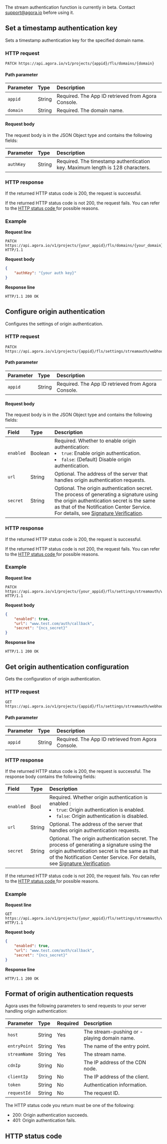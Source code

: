 
The stream authentication function is currently in beta. Contact [support@agora.io](mailto:support@agora.io) before using it.

## Set a timestamp authentication key

Sets a timestamp authentication key for the specified domain name.

### HTTP request

```text
PATCH https://api.agora.io/v1/projects/{appid}/fls/domains/{domain}
```

#### Path parameter

| Parameter | Type | Description |
| :------- | :----- | :----------------------------------- |
| `appid` | String | Required. The App ID retrieved from Agora Console. |
| `domain` | String | Required. The domain name. |

#### Request body

The request body is in the JSON Object type and contains the following fields:

| Parameter | Type | Description |
| :-------- | :----- | :-------------------------------------------- |
| `authKey` | String | Required. The timestamp authentication key. Maximum length is 128 characters. |

### HTTP response

If the returned HTTP status code is 200, the request is successful.

If the returned HTTP status code is not 200, the request fails. You can refer to the [HTTP status code ](#http-code)for possible reasons.

### Example

**Request line**

```shellscript
PATCH https://api.agora.io/v1/projects/{your_appid}/fls/domains/{your_domain} HTTP/1.1
```

**Request body**

```json
{
    "authKey": "{your auth key}"
}
```

**Response line**

```shellscript
HTTP/1.1 200 OK
```

## Configure origin authentication

Configures the settings of origin authentication.

### HTTP request

```text
PATCH https://api.agora.io/v1/projects/{appid}/fls/settings/streamauth/webhook
```

#### Path parameter

| Parameter | Type | Description |
| :------ | :----- | :----------------------------------- |
| `appid` | String | Required. The App ID retrieved from Agora Console. |

#### Request body

The request body is in the JSON Object type and contains the following fields:

| Field | Type | Description |
| :-------- | :----- | :----------------------------------------------------------- |
| `enabled` | Boolean | Required. Whether to enable origin authentication: <li>`true`: Enable origin authentication.</li><li>`false`: (Default) Disable origin authentication.</li> |
| `url` | String | Optional. The address of the server that handles origin authentication requests. |
| `secret` | String | Optional. The origin authentication secret. The process of generating a signature using the origin authentication secret is the same as that of the Notification Center Service. For details, see [Signature Verification](../reference/signature-verification). |

### HTTP response

If the returned HTTP status code is 200, the request is successful.

If the returned HTTP status code is not 200, the request fails. You can refer to the [HTTP status code ](#http-code)for possible reasons.

### Example

**Request line**

```shellscript
PATCH https://api.agora.io/v1/projects/{your_appid}/fls/settings/streamauth/webhook HTTP/1.1
```

**Request body**

```json
{
    "enabled": true,
    "url": "www.test.com/auth/callback",
    "secret": "{ncs_secret}"
}
```

**Response line**

```shellscript
HTTP/1.1 200 OK
```

## Get origin authentication configuration

Gets the configuration of origin authentication.

### HTTP request

```text
GET https://api.agora.io/v1/projects/{appid}/fls/settings/streamauth/webhook
```

#### Path parameter

| Parameter | Type | Description |
| :------ | :----- | :----------------------------------- |
| `appid` | String | Required. The App ID retrieved from Agora Console. |

### HTTP response

If the returned HTTP status code is 200, the request is successful. The response body contains the following fields:

| Field | Type | Description |
| :-------- | :----- | :----------------------------------------------------------- |
| `enabled` | Bool | Required. Whether origin authentication is enabled : <li>`true`: Origin authentication is enabled.</li><li>`false`: Origin authentication is disabled.</li> |
| `url` | String | Optional. The address of the server that handles origin authentication requests. |
| `secret` | String | Optional. The origin authentication secret. The process of generating a signature using the origin authentication secret is the same as that of the Notification Center Service. For details, see [Signature Verification](../reference/signature-verification). |

If the returned HTTP status code is not 200, the request fails. You can refer to the [HTTP status code ](#http-code)for possible reasons.

### Example

**Request line**

```shellscript
GET https://api.agora.io/v1/projects/{your_appid}/fls/settings/streamauth/webhook HTTP/1.1
```

**Request body**

```json
{
    "enabled": true,
    "url": "www.test.com/auth/callback",
    "secret": "{ncs_secret}"
}
```

**Response line**

```shellscript
HTTP/1.1 200 OK
```


## Format of origin authentication requests

Agora uses the following parameters to send requests to your server handling origin authentication:

| Parameter | Type | Required | Description |
| :----------- | :----- | :--- | :------------------- |
| `host` | String | Yes | The stream-pushing or -playing domain name. |
| `entryPoint` | String | Yes | The name of the entry point. |
| `streamName` | String | Yes | The stream name. |
| `cdnIp` | String | No | The IP address of the CDN node. |
| `clientIp` | String | No | The IP address of the client. |
| `token` | String | No | Authentication information. |
| `requestId` | String | No | The request ID. |

The HTTP status code you return must be one of the following:

- 200: Origin authentication succeeds.
- 401: Origin authentication fails.

<a name="http-code"></a>
## HTTP status code

<StatusCode />